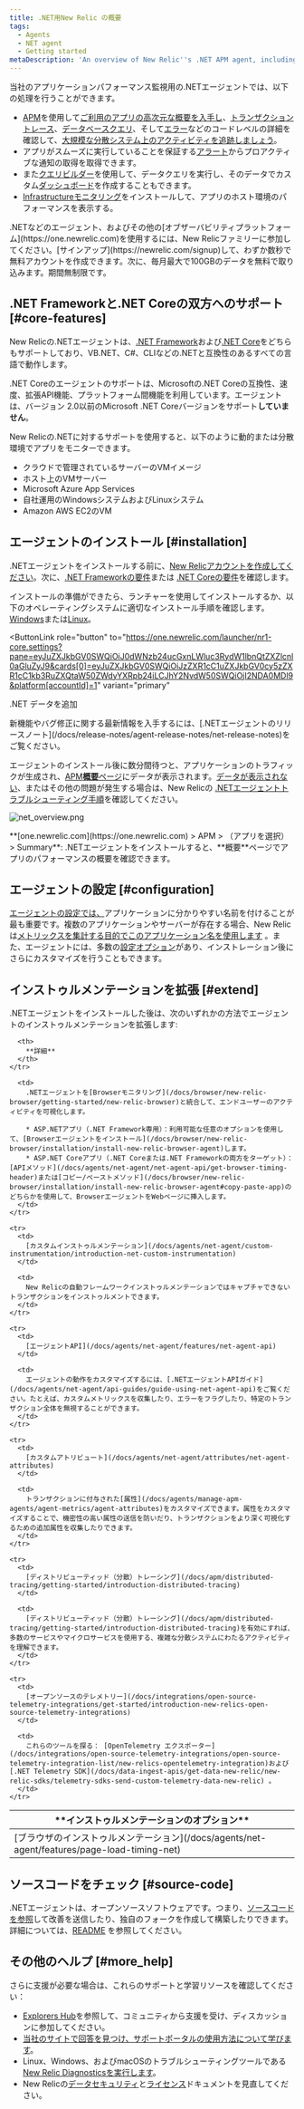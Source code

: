 ```yaml
---
title: .NET用New Relic の概要
tags:
  - Agents
  - NET agent
  - Getting started
metaDescription: 'An overview of New Relic''s .NET APM agent, including features, resources for installation, configuration, and troubleshooting.'
---
```


当社のアプリケーションパフォーマンス監視用の.NETエージェントでは、以下の処理を行うことができます。

* [APM](/docs/apm/new-relic-apm/getting-started/welcome-new-relic-apm)を使用して[ご利用のアプリの高次元な概要を入手し](/docs/apm/applications-menu/monitoring/apm-overview-page)、[トランザクショントレース](/docs/apm/transactions/transaction-traces/transaction-traces)、[データベースクエリ](/docs/apm/transactions/transaction-traces/sql-statements)、そして[エラー](/docs/apm/applications-menu/events/view-apm-error-analytics)などのコードレベルの詳細を確認して、[大規模な分散システム上のアクティビティを追跡しましょう](/docs/apm/distributed-tracing/getting-started/introduction-distributed-tracing)。
* アプリがスムーズに実行していることを保証する[アラート](/docs/alerts/alert-policies/understanding-alert-policies/alerting-new-relic)からプロアクティブな通知の取得を取得できます。
* また[クエリビルダー](/docs/query-your-data/explore-query-data/query-builder/use-advanced-nrql-mode-specify-data)を使用して、データクエリを実行し、そのデータでカスタム[ダッシュボード](/docs/query-your-data/explore-query-data/dashboards/introduction-new-relic-one-dashboards)を作成することもできます。
* [Infrastructureモニタリング](/docs/infrastructure/new-relic-infrastructure/installation/install-infrastructure-windows-server)をインストールして、アプリのホスト環境のパフォーマンスを表示する。

<Callout variant="tip">
  .NETなどのエージェント、およびその他の[オブザーバビリティプラットフォーム](https://one.newrelic.com)を使用するには、New Relicファミリーに参加してください。[サインアップ](https://newrelic.com/signup)して、わずか数秒で無料アカウントを作成できます。次に、毎月最大で100GBのデータを無料で取り込みます。期間無制限です。
</Callout>

## .NET Frameworkと.NET Coreの双方へのサポート [#core-features]

New Relicの.NETエージェントは、[.NET Framework](/docs/agents/net-agent/getting-started/compatibility-requirements-net-framework-agent)および[.NET Core](/docs/agents/net-agent/getting-started/net-agent-compatibility-requirements-net-core)をどちらもサポートしており、VB.NET、C#、CLIなどの.NETと互換性のあるすべての言語で動作します。

.NET Coreのエージェントのサポートは、Microsoftの.NET Coreの互換性、速度、拡張API機能、プラットフォーム間機能を利用しています。エージェントは、バージョン 2.0以前のMicrosoft .NET Coreバージョンをサポート**していません**。

New Relicの.NETに対するサポートを使用すると、以下のように動的または分散環境でアプリをモニターできます。

* クラウドで管理されているサーバーのVMイメージ
* ホスト上のVMサーバー
* Microsoft Azure App Services
* 自社運用のWindowsシステムおよびLinuxシステム
* Amazon AWS EC2のVM

## エージェントのインストール [#installation]

.NETエージェントをインストールする前に、[New Relicアカウントを作成してください](/docs/accounts-partnerships/accounts/account-setup/creating-your-new-relic-account)。次に、[.NET Frameworkの要件](/docs/agents/net-agent/getting-started/compatibility-requirements-net-framework-agent)または [.NET Coreの要件](/docs/agents/net-agent/getting-started/compatibility-requirements-net-core-20-agent)を確認します。

インストールの準備ができたら、ランチャーを使用してインストールするか、以下のオペレーティングシステムに適切なインストール手順を確認します。[Windows](/docs/agents/net-agent/installation/install-net-agent-windows)または[Linux](/docs/agents/net-agent/installation/install-net-agent-linux)。

<ButtonLink
  role="button"
  to="https://one.newrelic.com/launcher/nr1-core.settings?pane=eyJuZXJkbGV0SWQiOiJ0dWNzb24ucGxnLWluc3RydW1lbnQtZXZlcnl0aGluZyJ9&cards[0]=eyJuZXJkbGV0SWQiOiJzZXR1cC1uZXJkbGV0cy5zZXR1cC1kb3RuZXQtaW50ZWdyYXRpb24iLCJhY2NvdW50SWQiOjI2NDA0MDl9&platform[accountId]=1"
  variant="primary"
>
  .NET データを追加
</ButtonLink>

<Callout variant="tip">
  新機能やバグ修正に関する最新情報を入手するには、[.NETエージェントのリリースノート](/docs/release-notes/agent-release-notes/net-release-notes)をご覧ください。
</Callout>

エージェントのインストール後に数分間待つと、アプリケーションのトラフィックが生成され、[APM**概要**ページ](/docs/apm/applications-menu/monitoring/apm-overview-page)にデータが表示されます。[データが表示されない](/docs/agents/net-agent/troubleshooting/no-data-appears-net)、またはその他の問題が発生する場合は、New Relicの [.NETエージェントトラブルシューティング手順](/docs/agents/net-agent/troubleshooting)を確認してください。

![net_overview.png](./image/net_overview.png "net_overview.png")

<figcaption>
  **[one.newrelic.com](https://one.newrelic.com) > APM > （アプリを選択） > Summary**: .NETエージェントをインストールすると、**概要**ページでアプリのパフォーマンスの概要を確認できます。
</figcaption>

## エージェントの設定 [#configuration]

[エージェントの設定では、](/docs/agents/net-agent/installation-configuration/name-your-net-application)アプリケーションに分かりやすい名前を付けることが最も重要です。複数のアプリケーションやサーバーが存在する場合、New Relicは[メトリックスを集計する目的でこのアプリケーション名を使用します](/docs/agents/manage-apm-agents/app-naming/name-your-application#app-name) 。また、エージェントには、多数の[設定オプション](/docs/agents/net-agent/installation-configuration/net-agent-configuration)があり、インストレーション後にさらにカスタマイズを行うこともできます。

## インストゥルメンテーションを拡張 [#extend]

.NETエージェントをインストールした後は、次のいずれかの方法でエージェントのインストゥルメンテーションを拡張します:

<table>
  <thead>
    <tr>
      <th style={{ width: "200px" }}>
        **インストゥルメンテーションのオプション**
      </th>

      <th>
        **詳細**
      </th>
    </tr>
  </thead>

  <tbody>
    <tr>
      <td>
        [ブラウザのインストゥルメンテーション](/docs/agents/net-agent/features/page-load-timing-net)
      </td>

      <td>
        .NETエージェントを[Browserモニタリング](/docs/browser/new-relic-browser/getting-started/new-relic-browser)と統合して、エンドユーザーのアクティビティを可視化します。

        * ASP.NETアプリ（.NET Framework専用）：利用可能な任意のオプションを使用して、[Browserエージェントをインストール](/docs/browser/new-relic-browser/installation/install-new-relic-browser-agent)します。
        * ASP.NET Coreアプリ（.NET Coreまたは.NET Frameworkの両方をターゲット）：[APIメソッド](/docs/agents/net-agent/net-agent-api/get-browser-timing-header)または[コピー/ペーストメソッド](/docs/browser/new-relic-browser/installation/install-new-relic-browser-agent#copy-paste-app)のどちらかを使用して、BrowserエージェントをWebページに挿入します。
      </td>
    </tr>

    <tr>
      <td>
        [カスタムインストゥルメンテーション](/docs/agents/net-agent/custom-instrumentation/introduction-net-custom-instrumentation)
      </td>

      <td>
        New Relicの自動フレームワークインストゥルメンテーションではキャプチャできないトランザクションをインストゥルメントできます。
      </td>
    </tr>

    <tr>
      <td>
        [エージェントAPI](/docs/agents/net-agent/features/net-agent-api)
      </td>

      <td>
        エージェントの動作をカスタマイズするには、[.NETエージェントAPIガイド](/docs/agents/net-agent/api-guides/guide-using-net-agent-api)をご覧ください。たとえば、カスタムメトリックスを収集したり、エラーをフラグしたり、特定のトランザクション全体を無視することができます。
      </td>
    </tr>

    <tr>
      <td>
        [カスタムアトリビュート](/docs/agents/net-agent/attributes/net-agent-attributes)
      </td>

      <td>
        トランザクションに付与された[属性](/docs/agents/manage-apm-agents/agent-metrics/agent-attributes)をカスタマイズできます。属性をカスタマイズすることで、機密性の高い属性の送信を防いだり、トランザクションをより深く可視化するための追加属性を収集したりできます。
      </td>
    </tr>

    <tr>
      <td>
        [ディストリビューティッド（分散）トレーシング](/docs/apm/distributed-tracing/getting-started/introduction-distributed-tracing)
      </td>

      <td>
        [ディストリビューティッド（分散）トレーシング](/docs/apm/distributed-tracing/getting-started/introduction-distributed-tracing)を有効にすれば、多数のサービスやマイクロサービスを使用する、複雑な分散システムにわたるアクティビティを理解できます。
      </td>
    </tr>

    <tr>
      <td>
        [オープンソースのテレメトリー](/docs/integrations/open-source-telemetry-integrations/get-started/introduction-new-relics-open-source-telemetry-integrations)
      </td>

      <td>
        これらのツールを探る： [OpenTelemetry エクスポーター](/docs/integrations/open-source-telemetry-integrations/open-source-telemetry-integration-list/new-relics-opentelemetry-integration)および [.NET Telemetry SDK](/docs/data-ingest-apis/get-data-new-relic/new-relic-sdks/telemetry-sdks-send-custom-telemetry-data-new-relic) 。
      </td>
    </tr>
  </tbody>
</table>

## ソースコードをチェック [#source-code]

.NETエージェントは、オープンソースソフトウェアです。つまり、[ソースコードを参照](https://github.com/newrelic/newrelic-dotnet-agent)して改善を送信したり、独自のフォークを作成して構築したりできます。詳細については、[README](https://github.com/newrelic/newrelic-dotnet-agent/blob/main/README.md) を参照してください。

## その他のヘルプ [#more_help]

さらに支援が必要な場合は、これらのサポートと学習リソースを確認してください：

* [Explorers Hub](https://discuss.newrelic.com/)を参照して、コミュニティから支援を受け、ディスカッションに参加してください。
* [当社のサイトで回答を見つけ、サポートポータルの使用方法について学びます](/docs/using-new-relic/welcome-new-relic/get-started/find-help-use-support-portal)。
* Linux、Windows、およびmacOSのトラブルシューティングツールである[New Relic Diagnosticsを実行します](/docs/using-new-relic/cross-product-functions/troubleshooting/new-relic-diagnostics)。
* New Relicの[データセキュリティ](/docs/security)と[ライセンス](/docs/licenses)ドキュメントを見直してください。
